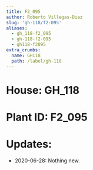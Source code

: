 ```yaml
---
title: F2_095
author: Roberto Villegas-Diaz
slug: 'gh-118/f2-095'
aliases:
  - gh_118-f2_095
  - gh-118-f2-095
  - gh118-f2095
extra_crumbs:
  name: GH118
  path: /label/gh-118
---
```


# **House**: GH_118
# **Plant ID**: F2_095
# **Updates**: 
 - 2020-06-28: Nothing new.
